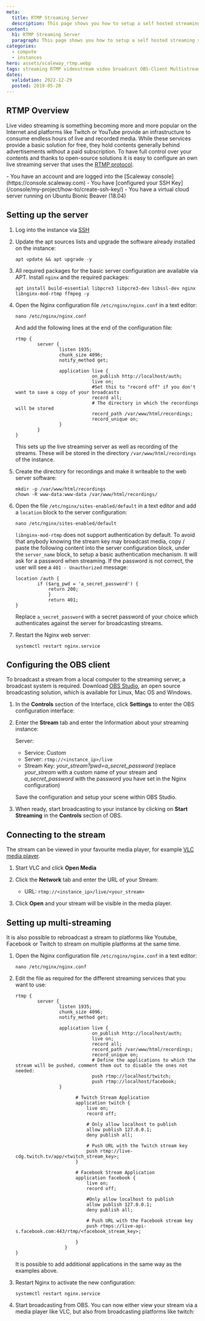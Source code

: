 ```yaml
---
meta:
  title: RTMP Streaming Server
  description: This page shows you how to setup a self hosted streaming server.
content:
  h1: RTMP Streaming Server
  paragraph: This page shows you how to setup a self hosted streaming server.
categories:
  - compute
  - instances
hero: assets/scaleway_rtmp.webp
tags: streaming RTMP videostream video broadcast OBS-Client Multistreaming
dates:
  validation: 2022-12-29
  posted: 2019-05-20
---
```


## RTMP Overview

Live video streaming is something becoming more and more popular on the Internet and platforms like Twitch or YouTube provide an infrastructure to consume endless hours of live and recorded media. While these services provide a basic solution for free, they hold contents generally behind advertisements without a paid subscription. To have full control over your contents and thanks to open-source solutions it is easy to configure an own live streaming server that uses the [RTMP protocol](https://en.wikipedia.org/wiki/Real-Time_Messaging_Protocol).

<Message type="requirement">
  - You have an account and are logged into the [Scaleway console](https://console.scaleway.com)
  - You have [configured your SSH Key](/console/my-project/how-to/create-ssh-key/)
  - You have a virtual cloud server running on Ubuntu Bionic Beaver (18.04)
</Message>

## Setting up the server

1. Log into the instance via [SSH](/compute/instances/how-to/connect-to-instance/)
2. Update the apt sources lists and upgrade the software already installed on the instance:
    ```
    apt update && apt upgrade -y
    ```
3. All required packages for the basic server configuration are available via APT. Install `nginx` and the required packages:
    ```
    apt install build-essential libpcre3 libpcre3-dev libssl-dev nginx libnginx-mod-rtmp ffmpeg -y
    ```
4. Open the Nginx configuration file `/etc/nginx/nginx.conf` in a text editor:
    ```
    nano /etc/nginx/nginx.conf
    ```

    And add the following lines at the end of the configuration file:

    ```
    rtmp {
            server {
                    listen 1935;
                    chunk_size 4096;
                    notify_method get;

                    application live {
                                on_publish http://localhost/auth;
                                live on;
                                #Set this to "record off" if you don't want to save a copy of your broadcasts
                                record all;
                                # The directory in which the recordings will be stored
                                record_path /var/www/html/recordings;
                                record_unique on;
                    }
            }
    }
    ```

    This sets up the live streaming server as well as recording of the streams. These will be stored in the directory `/var/www/html/recordings` of the instance.
5. Create the directory for recordings and make it writeable to the web server software:
    ```
    mkdir -p /var/www/html/recordings
    chown -R www-data:www-data /var/www/html/recordings/
    ```
6. Open the file `/etc/nginx/sites-enabled/default` in a text editor and add a `location` block to the server configuration:
    ```
    nano /etc/nginx/sites-enabled/default
    ```

    `libnginx-mod-rtmp` does not support authentication by default. To avoid that anybody knowing the stream key may broadcast media, copy / paste the following content into the server configuration block, under the `server_name` block, to setup a basic authentication mechanism. It will ask for a password when streaming. If the password is not correct, the user will see a `401 - Unauthorized` message:

    ```
    location /auth {
            if ($arg_pwd = 'a_secret_password') {
                return 200;
                }
                return 401;
    }
    ```

    Replace `a_secret_password` with a secret password of your choice which authenticates against the server for broadcasting streams.
7. Restart the Nginx web server:
    ```
    systemctl restart nginx.service
    ```

## Configuring the OBS client

To broadcast a stream from a local computer to the streaming server, a broadcast system is required. Download [OBS Studio](https://obsproject.com/), an open source broadcasting solution, which is available for Linux, Mac OS and Windows.

1. In the **Controls** section of the Interface, click **Settings** to enter the OBS configuration interface:
    <Lightbox src="scaleway-obs_settings.webp" alt="" />
2. Enter the **Stream** tab and enter the Information about your streaming instance:

    Server:

      - Service: Custom
      - Server: `rtmp://<instance_ip>/live`
      - Stream Key: _your_stream?pwd=a_secret_password_ (replace _your_stream_ with a custom name of your stream and _a_secret_password_ with the password you have set in the Nginx configuration)

    <Lightbox src="scaleway-obs_stream_settings.webp" alt="" />

    Save the configuration and setup your scene within OBS Studio.
3. When ready, start broadcasting to your instance by clicking on **Start Streaming** in the **Controls** section of OBS.

## Connecting to the stream

The stream can be viewed in your favourite media player, for example [VLC media player](https://www.videolan.org/vlc/).

1. Start VLC and click **Open Media**
2. Click the **Network** tab and enter the URL of your Stream:
    - URL: `rtmp://<instance_ip>/live/<your_stream>`

    <Lightbox src="scaleway-vlc_source.webp" alt="" />
3. Click **Open** and your stream will be visible in the media player.

## Setting up multi-streaming

It is also possible to rebroadcast a stream to platforms like Youtube, Facebook or Twitch to stream on multiple platforms at the same time.

1. Open the Nginx configuration file `/etc/nginx/nginx.conf` in a text editor:
    ```
    nano /etc/nginx/nginx.conf
    ```
2. Edit the file as required for the different streaming services that you want to use:
    ```
    rtmp {
            server {
                    listen 1935;
                    chunk_size 4096;
                    notify_method get;

                    application live {
                                on_publish http://localhost/auth;
                                live on;
                                record all;
                                record_path /var/www/html/recordings;
                                record_unique on;
                                # Define the applications to which the stream will be pushed, comment them out to disable the ones not needed:
                                push rtmp://localhost/twitch;
                                push rtmp://localhost/facebook;
                    }

                          # Twitch Stream Application
                          application twitch {
                              live on;
                              record off;

                              # Only allow localhost to publish
                              allow publish 127.0.0.1;
                              deny publish all;

                              # Push URL with the Twitch stream key
                              push rtmp://live-cdg.twitch.tv/app/<twitch_stream_key>;
                          }

                          # Facebook Stream Application
                          application facebook {
                              live on;
                              record off;

                              #Only allow localhost to publish
                              allow publish 127.0.0.1;
                              deny publish all;

                              # Push URL with the Facebook stream key
                              push rtmps://live-api-s.facebook.com:443/rtmp/<facebook_stream_key>;

                          }
                      }
    }
    ```

    It is possible to add additional applications in the same way as the examples above.
3. Restart Nginx to activate the new configuration:
    ```
    systemctl restart nginx.service
    ```
4. Start broadcasting from OBS. You can now either view your stream via a media player like VLC, but also from broadcasting platforms like twitch:
    <Lightbox src="scaleway-twitch_stream.webp" alt="" />
